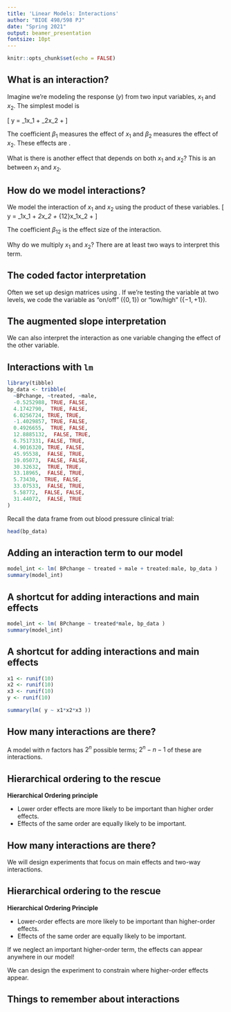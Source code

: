 ```yaml
---
title: 'Linear Models: Interactions'
author: "BIOE 498/598 PJ"
date: "Spring 2021"
output: beamer_presentation
fontsize: 10pt
---
```


```r
knitr::opts_chunk$set(echo = FALSE)
```

## What is an interaction?

Imagine we're modeling the response ($y$) from two input variables, $x_1$ and $x_2$. The simplest model is

\[ y = \beta_1x_1 + \beta_2x_2 + \epsilon \]

\pause
The coefficient $\beta_1$ measures the effect of $x_1$ and $\beta_2$ measures the effect of $x_2$. These effects are \textbf{independent}.

\bigskip
\pause
What is there is another effect that depends on both $x_1$ and $x_2$? This is an \textbf{interaction} between $x_1$ and $x_2$.

## How do we model interactions?

We model the interaction of $x_1$ and $x_2$ using the product of these variables.
\[ y = \beta_1x_1 + \beta_2x_2 + \beta_{12}x_1x_2 + \epsilon \]

The coefficient $\beta_{12}$ is the effect size of the interaction.

\pause
\bigskip
Why do we multiply $x_1$ and $x_2$? There are at least two ways to interpret this term.

## The coded factor interpretation

Often we set up design matrices using \textbf{coded variables}. If we're testing the variable at two levels, we code the variable as "on/off" ($\{0,1\}$) or "low/high" ($\{-1,+1\}$).

\pause
\bigskip
\begin{columns}
\begin{column}{0.55\textwidth}
on/off $\rightarrow$ interaction when both ``on"
\begin{center}
\begin{tabular}{cc|c}
	$x_1$ & $x_2$ & $x_1x_2$ \\
	\hline
	0 & 0 & 0 \\
	0 & 1 & 0 \\
	1 & 0 & 0 \\
	1 & 1 & 1
\end{tabular}
\end{center}
\end{column}

\pause
\begin{column}{0.5\textwidth}
high/low $\rightarrow$ interaction when both ``high" or both ``low"
\begin{center}
\begin{tabular}{cc|c}
	$x_1$ & $x_2$ & $x_1x_2$ \\
	\hline
	$-1$ & $-1$ & $+1$ \\
	$-1$ & $+1$ & $-1$ \\
	$+1$ & $-1$ & $-1$ \\
	$+1$ & $+1$ & $+1$
\end{tabular}
\end{center}
\end{column}
\end{columns}


## The augmented slope interpretation

We can also interpret the interaction as one variable changing the effect of the other variable.

\begin{align*}
	y &= \beta_1x_1 + \beta_2(x_1)x_2 + \epsilon \\
	 &= \beta_1x_1 + (\beta_2 + \beta_{12}x_1)x_2 + \epsilon \\
	 &= \beta_1x_1 + \beta_2x_2 + \beta_{12}x_1x_2 + \epsilon
\end{align*}

## Interactions with `lm`

```r
library(tibble)
bp_data <- tribble(
  ~BPchange, ~treated, ~male,
  -0.5252988, TRUE, FALSE,
  4.1742790,  TRUE, FALSE,
  6.0256724, TRUE, TRUE,
  -1.4029857, TRUE, FALSE,
  0.4926655,  TRUE, FALSE,
  12.8885132,  FALSE, TRUE,
  6.7517331, FALSE, TRUE,
  4.9016320, TRUE, FALSE,
  45.95538,  FALSE, TRUE,
  19.05073,  FALSE, FALSE,
  30.32632,  TRUE, TRUE,
  33.18965,  FALSE, TRUE,
  5.73430,  TRUE, FALSE,
  33.07533,  FALSE, TRUE,
  5.58772,  FALSE, FALSE,
  31.44072,  FALSE, TRUE
)
```

Recall the data frame from out blood pressure clinical trial:
```r
head(bp_data)
```

## Adding an interaction term to our model

```r
model_int <- lm( BPchange ~ treated + male + treated:male, bp_data )
summary(model_int)
```

## A shortcut for adding interactions and main effects

```r
model_int <- lm( BPchange ~ treated*male, bp_data )
summary(model_int)
```

## A shortcut for adding interactions and main effects

```r
x1 <- runif(10)
x2 <- runif(10)
x3 <- runif(10)
y <- runif(10)
```

```r
summary(lm( y ~ x1*x2*x3 ))
```

## How many interactions are there?

\begin{center}
\begin{tabular}{lccc}
term & $x_1$ & $x_2$ & $x_3$ \\
\hline
$\beta_0$ & 0 & 0 & 0 \\
$\beta_1x_1$ & 1 & 0 & 0 \\
$\beta_2x_2$ & 0 & 1 & 0 \\
$\beta_3x_3$ & 0 & 0 & 1 \\
$\beta_{12}x_1x_2$ & 1 & 1 & 0 \\
$\beta_{13}x_1x_3$ & 1 & 0 & 1 \\
$\beta_{23}x_2x_3$ & 0 & 1 & 1 \\
$\beta_{123}x_1x_2x_3$ & 1 & 1 & 1
\end{tabular}
\end{center}

\bigskip
\pause
A model with $n$ factors has $2^n$ possible terms; $2^n-n-1$ of these are interactions.

## Hierarchical ordering to the rescue

**Hierarchical Ordering principle**

* Lower order effects are more likely to be important than higher order effects. 
* Effects of the same order are equally likely to be important.

## How many interactions are there?

\begin{center}
\begin{tabular}{ccccc}
$n$ & intercept & main effects & TWI & higher-order \\
\hline
1 & 1 & 1 & 0 & 0 \\
2 & 1 & 2 & `r choose(2,2)` & `r 2^2 - 2 - 1 - choose(2,2)` \\
3 & 1 & 3 & `r choose(3,2)` & `r 2^3 - 3 - 1 - choose(3,2)` \\
4 & 1 & 4 & `r choose(4,2)` & `r 2^4 - 4 - 1 - choose(4,2)` \\
5 & 1 & 5 & `r choose(5,2)` & `r 2^5 - 5 - 1 - choose(5,2)` \\
6 & 1 & 6 & `r choose(6,2)` & `r 2^6 - 6 - 1 - choose(6,2)` \\
7 & 1 & 7 & `r choose(7,2)` & `r 2^7 - 7 - 1 - choose(7,2)` \\
8 & 1 & 8 & `r choose(8,2)` & `r 2^8 - 8 - 1 - choose(8,2)` \\
9 & 1 & 9 & `r choose(9,2)` & `r 2^9 - 9 - 1 - choose(9,2)` \\
10 & 1 & 10 & `r choose(10,2)` & `r 2^10 - 10 - 1 - choose(10,2)` \\
\end{tabular}
\end{center}

\pause
\bigskip
We will design experiments that focus on main effects and two-way interactions.

## Hierarchical ordering to the rescue

**Hierarchical Ordering Principle**

* Lower-order effects are more likely to be important than higher-order effects. 
* Effects of the same order are equally likely to be important.

\bigskip
If we neglect an important higher-order term, the effects can appear anywhere in our model!

We can design the experiment to constrain where higher-order effects appear.

## Things to remember about interactions

\begin{itemize}
	\item Interaction are modeled as the product of variables.
	\item The interaction effect is ``above and beyond" the independent effects (synergy/super-additivity, antagonism/sub-additivity).
	\item Higher-order interactions are possible (e.g. $x_1x_2x_3$), but these are rare.
	\item Proper experiment design is needed when "ignoring" higher-order interactions.
\end{itemize}
